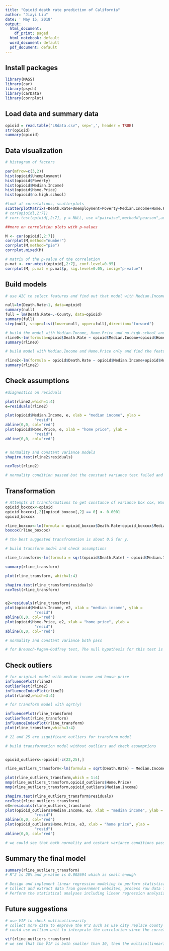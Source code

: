 ---
title: "Opioid death rate prediction of California"
author: "Jiayi Liu"
date: ' May 15, 2018'
output:
  html_document:
    df_print: paged
  html_notebook: default
  word_document: default
  pdf_document: default
---



## Install packages
 
```{r}
library(MASS)
library(car)
library(psych)
library(carData)
library(corrplot)
```
 
## Load data and summary data
 
```{r}
opioid = read.table("LRdata.csv", sep=',', header = TRUE)
str(opioid)
summary(opioid)
```
 
## Data visualization
 
```{r}
# histogram of factors

par(mfrow=c(3,2))
hist(opioid$Unemployment)
hist(opioid$Poverty)
hist(opioid$Median.Income)
hist(opioid$Home.Price)
hist(opioid$no.high.school)

```
 

 
```{r}
#look at correlations, scatterplots
scatterplotMatrix(~Death.Rate+Unemployment+Poverty+Median.Income+Home.Price+no.high.school,data=opioid, smooth = FALSE, ellipse="FALSE", main="Simple Scatterplot Matrix")
# cor(opioid[,2:7])
# corr.test(opioid[,2:7], y = NULL, use ="pairwise",method="pearson",adjust="holm",alpha=.05)
```

```{r}
##more on correlation plots with p-values

M <- cor(opioid[,2:7])
corrplot(M,method="number")
corrplot(M,method="pie")
corrplot.mixed(M)

# matrix of the p-value of the correlation
p.mat <- cor.mtest(opioid[,2:7], conf.level=0.95)
corrplot(M, p.mat = p.mat$p, sig.level=0.05, insig="p-value")
```
 
## Build models
 
```{r}
# use AIC to select features and find out that model with Median.Income, Home.Price and no.high.school has the lowest AIC value is 180.92

null=lm(Death.Rate~1, data=opioid)
summary(null)
full = lm(Death.Rate~.-County, data=opioid)
summary(full)
step(null, scope=list(lower=null, upper=full),direction="forward")

```
 
```{r}
# build the model with Median.Income, Home.Price and no.high.school and find out the no.high.school is not significant and the other features are significant
rline0<-lm(formula=opioid$Death.Rate ~ opioid$Median.Income+opioid$Home.Price+opioid$no.high.school)
summary(rline0)

```
 
```{r}
# build model with Median.Income and Home.Price only and find the features are still significant and the overall F  test is significant too

rline2<-lm(formula = opioid$Death.Rate ~ opioid$Median.Income+opioid$Home.Price)
summary(rline2)
```
## Check assumptions
 
```{r}
#diagnostics on residuals

plot(rline2,which=1:4)
e=residuals(rline2)

plot(opioid$Median.Income, e, xlab = "median income", ylab =
             "resid")
abline(0,0, col="red")
plot(opioid$Home.Price, e, xlab = "home price", ylab =
             "resid")
abline(0,0, col="red")


# normality and constant variance models
shapiro.test(rline2$residuals)

ncvTest(rline2)

# normality condition passed but the constant variance test failed and there are some outliers
```
## Transformation
 
```{r}
# Attempts at transformations to get constance of variance box cox, Have to artificially inflate rate=0 to be able to do boxcox. 
opioid_boxcox<-opioid
opioid_boxcox[,2][opioid_boxcox[,2] == 0] <- 0.0001
opioid_boxcox

rline_boxcox<-lm(formula = opioid_boxcox$Death.Rate~opioid_boxcox$Median.Income+opioid_boxcox$Home.Price)
boxcox(rline_boxcox)

# the best suggested transfromation is about 0.5 for y.
```
 
```{r}
# build transform model and check assumptions

rline_transform<-lm(formula = sqrt(opioid$Death.Rate) ~ opioid$Median.Income+opioid$Home.Price)

summary(rline_transform)

plot(rline_transform, which=1:4)

shapiro.test(rline_transform$residuals)
ncvTest(rline_transform)


e2=residuals(rline_transform)
plot(opioid$Median.Income, e2, xlab = "median income", ylab =
             "resid")
abline(0,0, col="red")
plot(opioid$Home.Price, e2, xlab = "home price", ylab =
             "resid")
abline(0,0, col="red")

# normality and constant variance both pass

# for Breusch-Pagan-Godfrey test, The null hypothesis for this test is that the error variances are all equal, we prefer big p-value to not reject H0

```
## Check outliers

```{r}
# for original model with median income and house price
influencePlot(rline2)
outlierTest(rline2)
influenceIndexPlot(rline2)
plot(rline2,which=3:4)

# for transform model with sqrt(y)

influencePlot(rline_transform)
outlierTest(rline_transform)
influenceIndexPlot(rline_transform)
plot(rline_transform,which=3:4)

# 22 and 25 are significant outliers for transform model
```

```{r}
# build transformation model without outliers and check assumptions


opioid_outliers<-opioid[-c(22,25),]

rline_outliers_transform<-lm(formula = sqrt(Death.Rate) ~ Median.Income+Home.Price, data=opioid_outliers)

plot(rline_outliers_transform,which = 1:4)
mmp(rline_outliers_transform,opioid_outliers$Home.Price)
mmp(rline_outliers_transform,opioid_outliers$Median.Income)

shapiro.test(rline_outliers_transform$residuals)
ncvTest(rline_outliers_transform)
e3=residuals(rline_outliers_transform)
plot(opioid_outliers$Median.Income, e3, xlab = "median income", ylab =
             "resid")
abline(0,0, col="red")
plot(opioid_outliers$Home.Price, e3, xlab = "home price", ylab =
             "resid")
abline(0,0, col="red")

# we could see that both normality and costant variance conditions pass.
```
## Summary the final model
 
```{r}
summary(rline_outliers_transform)
# R^2 is 20% and p-value is 0.002694 which is small enough
```

```{r}
# Design and implement linear regression modeling to perform statistical analysis for opioid epidemic and observed the correlation between our research and two articles suggested conclusion.
# Collect and extract data from government websites, process raw data for regression, handle missing values and build relative regression models
# Perform the statistical analyses including linear regression analysis, statistical modeling(GLM, Logistic Model, and Cox Model) with RStudio, presented the process of the whole project and create report based on finding.

```

## Future suggestions

```{r}
# use VIF to check multicollinearity
# collect more data to emprove the R^2 such as use city replace county
# could use million unit to interprate the correlation since the correlation is very small
```


```{r}
vif(rline_outliers_transform)
# we see that the VIF is both smaller than 10, then the multicollinearity is not very serious.
```

 